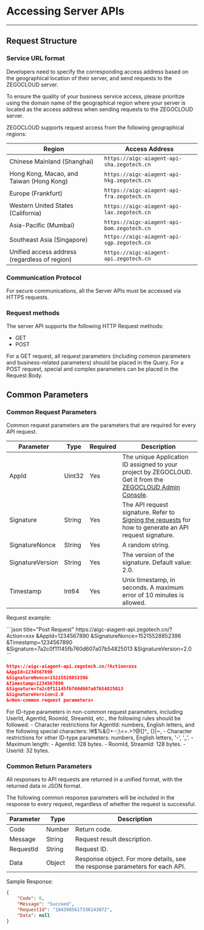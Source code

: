 
# Accessing Server APIs
---

## Request Structure


### Service URL format

Developers need to specify the corresponding access address based on the geographical location of their server, and send requests to the ZEGOCLOUD server.

<Warning title="Warning">

To ensure the quality of your business service access, please prioritize using the domain name of the geographical region where your server is located as the access address when sending requests to the ZEGOCLOUD server.
</Warning>

ZEGOCLOUD supports request access from the following geographical regions:

| Region | Access Address |
|-------------------|----------------|
| Chinese Mainland (Shanghai) | `https://aigc-aiagent-api-sha.zegotech.cn` |
| Hong Kong, Macao, and Taiwan (Hong Kong) | `https://aigc-aiagent-api-hkg.zegotech.cn` |
| Europe (Frankfurt) | `https://aigc-aiagent-api-fra.zegotech.cn` |
| Western United States (California) | `https://aigc-aiagent-api-lax.zegotech.cn` |
| Asia-Pacific (Mumbai) | `https://aigc-aiagent-api-bom.zegotech.cn` |
| Southeast Asia (Singapore) | `https://aigc-aiagent-api-sgp.zegotech.cn` |
| Unified access address (regardless of region) | `https://aigc-aiagent-api.zegotech.cn` |

### Communication Protocol

For secure communications, all the Server APIs must be accessed via HTTPS requests.

### Request methods

The  server API supports the following HTTP Request methods:

- GET
- POST


<Note title="Note">

For a GET request, all request parameters (including common parameters and business-related parameters) should be placed in the Query. For a POST request, special and complex parameters can be placed in the Request Body.
</Note>

## Common Parameters

### Common Request Parameters

Common request parameters are the parameters that are required for every API request.

| Parameter         | Type     | Required | Description                                   |
|-------------------|----------|----------|----------------------------------------------|
| AppId             | Uint32   | Yes      | The unique Application ID assigned to your project by ZEGOCLOUD. Get it from the [ZEGOCLOUD Admin Console](https://console.zegocloud.com/). |
| Signature         | String   | Yes      | The API request signature. Refer to [Signing the requests](#signing-the-requests) for how to generate an API request signature. |
| SignatureNonce    | String   | Yes      | A random string.                                |
| SignatureVersion  | String   | Yes      | The version of the signature. Default value: 2.0. |
| Timestamp         | Int64    | Yes      | Unix timestamp, in seconds. A maximum error of 10 minutes is allowed. |

Request example:

<CodeGroup>
```json title="Post Request"
https://aigc-aiagent-api.zegotech.cn/?Action=xxx
&AppId=1234567890
&SignatureNonce=15215528852396
&Timestamp=1234567890
&Signature=7a2c0f11145fb760d607a07b54825013
&SignatureVersion=2.0
```

```json title="Get Request"
https://aigc-aiagent-api.zegotech.cn/?Action=xxx
&AppId=1234567890
&SignatureNonce=15215528852396
&Timestamp=1234567890
&Signature=7a2c0f11145fb760d607a07b54825013
&SignatureVersion=2.0
&<Non-common request parameters>
```
</CodeGroup>

<Note title="Note">
For ID-type parameters in non-common request parameters, including UserId, AgentId, RoomId, StreamId, etc., the following rules should be followed:
- Character restrictions for AgentId: numbers, English letters, and the following special characters: !#$%&()+-:;\<=.>?@[]^_ {}|~,
- Character restrictions for other ID-type parameters: numbers, English letters, '-', '_'.
- Maximum length:
  - AgentId: 128 bytes.
  - RoomId, StreamId: 128 bytes.
  - UserId: 32 bytes.
</Note>

### Common Return Parameters

All responses to API requests are returned in a unified format, with the returned data in JSON format.

The following common response parameters will be included in the response to every request, regardless of whether the request is successful.

| Parameter  | Type       | Description             |
|------------|------------|-------------------------|
| Code       | Number     | Return code.            |
| Message    | String     | Request result description. |
| RequestId  | String     | Request ID.            |
| Data       | Object     | Response object. For more details, see the response parameters for each API. |

Sample Response:

```json
{
    "Code": 0,
    "Message": "Succeed",
    "RequestId": "1843985617336143872",
    "Data": null
}
```

<SigningTheRequest />
